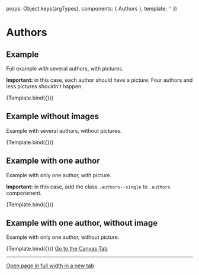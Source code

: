 

<Meta
  title="Components/Authors"
  component={Authors}
/>

  props: Object.keys(argTypes),
  components: { Authors },
  template: '<Authors :authors="authors" />'
})


# Authors


## Example

Full example with several authors, with pictures.

**Important:** in this case, each author should have a picture. Four authors and less pictures shouldn't happen.

<Canvas>
  <Story
    name="Example"
    args={{
      authors:[
        {
          name: 'Maria Muster',
          img: '../../../static/images/author1.jpg'
        },
        {
          name: 'Jean-Jaques Langerename',
          img: '../../../static/images/author2.jpg',
          url: '#'
        },
        {
          name: 'Hans Höllman',
          img: '../../../static/images/author3.jpg',
        },
        {
          name: 'Katja Anna-Beerli',
          img: '../../../static/images/author4.jpg',
        }
      ]
    }}
  >
    {Template.bind({})}
  </Story>
</Canvas>


## Example without images

Example with several authors, without pictures.

<Canvas>
  <Story
    name="Example w/o pictures"
    args={{
      authors:[
        {
          name: 'Maria Muster',
        },
        {
          name: 'Jean-Jaques Langerename',
          url: '#'
        },
        {
          name: 'Hans Höllman',
        },
        {
          name: 'Katja Anna-Beerli',
        }
      ]
    }}
  >
    {Template.bind({})}
  </Story>
</Canvas>


## Example with one author

Example with only one author, with picture.

**Important:** in this case, add the class `.authors--single` to `.authors` componenent.

<Canvas>
  <Story
    name="One author"
    args={{
      authors:[
        {
          name: 'Jean-Marie Rolf-Arnaud-Peterson',
          img: '../../../static/images/author3.jpg'
        },
      ]
    }}
  >
    {Template.bind({})}
  </Story>
</Canvas>

## Example with one author, without image

Example with only one author, without picture.

<Canvas>
  <Story
    name="One author w/o picture"
    args={{
      authors:[
        {
          name: 'Maria Muster',
        }
      ]
    }}
  >
    {Template.bind({})}
  </Story>
</Canvas>

<a href="?path=/story/components-authors--example">
  Go to the Canvas Tab
</a>

---
<a href="?id=components-authors--example&args=&viewMode=story" target="_blank">
  Open page in full width in a new tab
</a>

